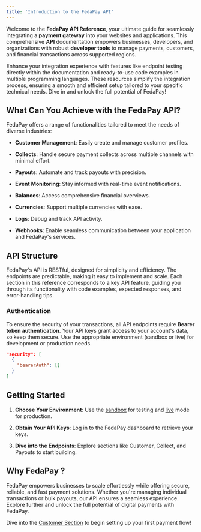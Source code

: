```yaml
---
title: 'Introduction to the FedaPay API'
---
```


Welcome to the **FedaPay API Reference**, your ultimate guide for seamlessly integrating a **payment gateway** into your websites and applications. This comprehensive **API** documentation empowers businesses, developers, and organizations with robust **developer tools** to manage payments, customers, and financial transactions across supported regions.

Enhance your integration experience with features like endpoint testing directly within the documentation and ready-to-use code examples in multiple programming languages. These resources simplify the integration process, ensuring a smooth and efficient setup tailored to your specific technical needs. Dive in and unlock the full potential of FedaPay!


## What Can You Achieve with the FedaPay API?

FedaPay offers a range of functionalities tailored to meet the needs of diverse industries:

* **Customer Management**: Easily create and manage customer profiles.

* **Collects**: Handle secure payment collects across multiple channels with minimal effort.

* **Payouts**: Automate and track payouts with precision.

* **Event Monitoring**: Stay informed with real-time event notifications.

* **Balances**: Access comprehensive financial overviews.

* **Currencies**: Support multiple currencies with ease.

* **Logs**: Debug and track API activity.

* **Webhooks**: Enable seamless communication between your application and FedaPay's services.

## API Structure

FedaPay's API is RESTful, designed for simplicity and efficiency. The endpoints are predictable, making it easy to implement and scale. Each section in this reference corresponds to a key API feature, guiding you through its functionality with code examples, expected responses, and error-handling tips.

### Authentication

To ensure the security of your transactions, all API endpoints require **Bearer token authentication**. Your API keys grant access to your account's data, so keep them secure. Use the appropriate environment (sandbox or live) for development or production needs.

```json
"security": [
  {
    "bearerAuth": []
  }
]
```

## Getting Started

1. **Choose Your Environment**: Use the [sandbox](https://sandbox.fedapay.com/register) for testing and [live](https://live.fedapay.com/register) mode for production.

2. **Obtain Your API Keys**: Log in to the FedaPay dashboard to retrieve your keys.

3. **Dive into the Endpoints**: Explore sections like Customer, Collect, and Payouts to start building.

## Why FedaPay ?

FedaPay empowers businesses to scale effortlessly while offering secure, reliable, and fast payment solutions. Whether you're managing individual transactions or bulk payouts, our API ensures a seamless experience. Explore further and unlock the full potential of digital payments with FedaPay.

Dive into the [Customer Section](https://fedapay.mintlify.app/api-reference/customers/) to begin setting up your first payment flow!